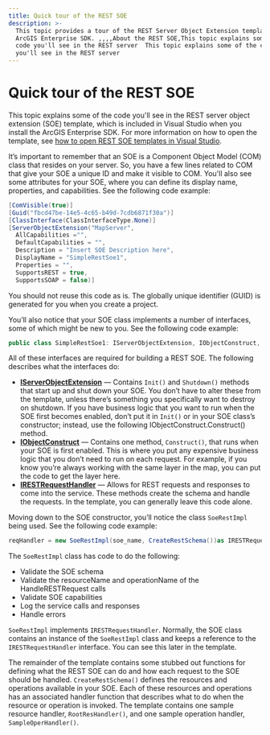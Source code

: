 ```yaml
---
title: Quick tour of the REST SOE
description: >-
  This topic provides a tour of the REST Server Object Extension template in the
  ArcGIS Enterprise SDK. ,,,,About the REST SOE,This topic explains some of the
  code you'll see in the REST server  This topic explains some of the code
  you'll see in the REST server
---
```


# Quick tour of the REST SOE

This topic explains some of the code you'll see in the REST server object extension (SOE) template, which is included in Visual Studio when you install the ArcGIS Enterprise SDK. For more information on how to open the template, see [how to open REST SOE templates in Visual Studio](../how-to-open-soe-templates-in-visual-studio-net/).

It’s important to remember that an SOE is a Component Object Model (COM) class that resides on your server. So, you have a few lines related to COM that give your SOE a unique ID and make it visible to COM. You'll also see some attributes for your SOE, where you can define its display name, properties, and capabilities. See the following code example:

```cs
[ComVisible(true)]
[Guid("fbcd47be-14e5-4c65-b49d-7cdb6871f30a")]
[ClassInterface(ClassInterfaceType.None)]
[ServerObjectExtension("MapServer",
  AllCapabilities ="",
  DefaultCapabilities = "",
  Description = "Insert SOE Description here",
  DisplayName = "SimpleRestSoe1",
  Properties = "",
  SupportsREST = true,
  SupportsSOAP = false)]
```

You should not reuse this code as is. The globally unique identifier (GUID) is generated for you when you create a project.

You’ll also notice that your SOE class implements a number of interfaces, some of which might be new to you. See the following code example:

```cs
public class SimpleRestSoe1: IServerObjectExtension, IObjectConstruct, IRESTRequestHandler
```

All of these interfaces are required for building a REST SOE. The following describes what the interfaces do:

- **[IServerObjectExtension](/api-reference/net/IServerObjectExtension/)** — Contains `Init()` and `Shutdown()` methods that start up and shut down your SOE. You don’t have to alter these from the template, unless there’s something you specifically want to destroy on shutdown. If you have business logic that you want to run when the SOE first becomes enabled, don’t put it in `Init()` or in your SOE class’s constructor; instead, use the following IObjectConstruct.Construct() method.
- **[IObjectConstruct](/api-reference/net/IObjectConstruct/)** — Contains one method, `Construct()`, that runs when your SOE is first enabled. This is where you put any expensive business logic that you don’t need to run on each request. For example, if you know you’re always working with the same layer in the map, you can put the code to get the layer here.
- **[IRESTRequestHandler](/api-reference/net/IRESTRequestHandler/)** — Allows for REST requests and responses to come into the service. These methods create the schema and handle the requests. In the template, you can generally leave this code alone.

Moving down to the SOE constructor, you’ll notice the class `SoeRestImpl` being used. See the following code example:

```cs
reqHandler = new SoeRestImpl(soe_name, CreateRestSchema())as IRESTRequestHandler;
```

The `SoeRestImpl` class has code to do the following:

- Validate the SOE schema
- Validate the resourceName and operationName of the HandleRESTRequest calls
- Validate SOE capabilities
- Log the service calls and responses
- Handle errors

`SoeRestImpl` implements `IRESTRequestHandler`. Normally, the SOE class contains an instance of the `SoeRestImpl` class and keeps a reference to the `IRESTRequestHandler` interface. You can see this later in the template.

The remainder of the template contains some stubbed out functions for defining what the REST SOE can do and how each request to the SOE should be handled. `CreateRestSchema()` defines the resources and operations available in your SOE. Each of these resources and operations has an associated handler function that describes what to do when the resource or operation is invoked. The template contains one sample resource handler, `RootResHandler()`, and one sample operation handler, `SampleOperHandler()`.
